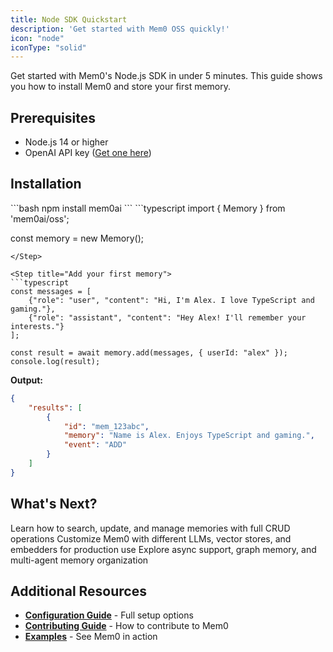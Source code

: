 ```yaml
---
title: Node SDK Quickstart
description: 'Get started with Mem0 OSS quickly!'
icon: "node"
iconType: "solid"
---
```


Get started with Mem0's Node.js SDK in under 5 minutes. This guide shows you how to install Mem0 and store your first memory.

## Prerequisites

- Node.js 14 or higher
- OpenAI API key ([Get one here](https://platform.openai.com/api-keys))

## Installation

<Steps>
<Step title="Install via npm">
```bash
npm install mem0ai
```
</Step>

<Step title="Set your API key">
```typescript
import { Memory } from 'mem0ai/oss';

const memory = new Memory();
```
</Step>

<Step title="Add your first memory">
```typescript
const messages = [
    {"role": "user", "content": "Hi, I'm Alex. I love TypeScript and gaming."},
    {"role": "assistant", "content": "Hey Alex! I'll remember your interests."}
];

const result = await memory.add(messages, { userId: "alex" });
console.log(result);
```

**Output:**
```json
{
    "results": [
        {
            "id": "mem_123abc",
            "memory": "Name is Alex. Enjoys TypeScript and gaming.",
            "event": "ADD"
        }
    ]
}
```
</Step>
</Steps>

## What's Next?

<CardGroup cols={3}>
<Card title="Memory Operations" icon="database" href="/open-source/overview">
Learn how to search, update, and manage memories with full CRUD operations
</Card>

<Card title="Configuration" icon="sliders" href="/open-source/configuration">
Customize Mem0 with different LLMs, vector stores, and embedders for production use
</Card>

<Card title="Advanced Features" icon="sparkles" href="/open-source/features/async-memory">
Explore async support, graph memory, and multi-agent memory organization
</Card>
</CardGroup>

## Additional Resources

- **[Configuration Guide](/open-source/configuration)** - Full setup options
- **[Contributing Guide](/contributing/development)** - How to contribute to Mem0
- **[Examples](/examples/mem0-with-ollama)** - See Mem0 in action
